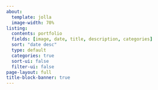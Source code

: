 ```yaml
---
about:
  template: jolla
  image-width: 70%
listing:
  contents: portfolio
  fields: [image, date, title, description, categories]
  sort: "date desc"
  type: default
  categories: true
  sort-ui: false
  filter-ui: false
page-layout: full
title-block-banner: true
---
```

